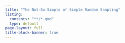 ```yaml
---
title: "The Not-So-Simple of Simple Random Sampling"
listing:
  contents: "**/*.qmd"
  type: default
page-layout: full
title-block-banner: true
---
```

